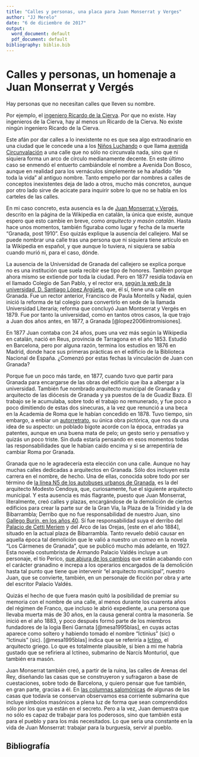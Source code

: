 ```yaml
---
title: "Calles y personas, una placa para Juan Monserrat y Verges"
author: "JJ Merelo"
date: "6 de diciembre de 2017"
output:
  word_document: default
  pdf_document: default
bibliography: biblio.bib
---
```


# Calles y personas, un homenaje a Juan Monserrat y Vergés

Hay personas que no necesitan calles que lleven su nombre.

Por ejemplo,
el
[ingeniero Ricardo de la Cierva](https://www.change.org/p/ayuntamiento-de-granada-llamar-arquitecto-juan-montserrat-verg%C3%A9s-a-la-calle-ingeniero-ricardo-de-la-cierva). Por
que no existe. Hay ingenieros de la Cierva, hay al menos un Ricardo de
la Cierva. No existe ningún ingeniero Ricardo de la Cierva. 

Este afán por dar calles a lo inexistente no es que sea algo
extraodinario en una ciudad que le concede una a
los
[Niños Luchando](http://granadaimedia.com/calle-ninos-luchando-granada/) o
que
llama
[avenida Circunvalación](http://granada.callejero.net/calle-de-la-circunvalacion-zaidin.html) a
una calle que no sólo no circunvala nada, sino que ni siquiera forma
un arco de círculo medianamente decente. En este último caso se
enmendó el entuerto cambiándole el nombre a Avenida Don Bosco, aunque
en realidad para los vernáculos simplemente se ha añadido "de toda la
vida" al antiguo nombre. Tanto empeño por dar nombres a calles de
conceptos inexistentes deja de lado a otros, mucho más
concretos, aunque por otro lado sirve de acicate para inquirir sobre
lo que no se habla en los carteles de las calles.

En mi caso concreto, esta ausencia es la
de
[Juan Monserrat y Vergés](https://ca.wikipedia.org/wiki/Joan_Montserrat_Verg%C3%A9s),
descrito en la página de la Wikipedia en catalán, la única que existe,
aunque espero que esto cambie en breve, como *arquitecto y masón
catalán*. Hasta hace unos momentos, también figuraba como lugar y
fecha de la muerte "Granada, post 1910". Eso quizás explique la
ausencia del callejero. Mal se puede nombrar una calle tras una
persona que ni siquiera tiene artículo en la Wikipedia en español, y
que aunque lo tuviera, ni siquiera se sabía cuando murió ni, para el
caso, dónde. 

La ausencia de la Universidad de Granada del callejero se explica
porque no es una institución que suela recibir ese tipo de
honores. También porque ahora mismo se extiende por toda la
ciudad. Pero en 1877 residía todavía en el llamado Colegio de San
Pablo, y el rector era, [según la web de la universidad,  D. Santiago López Argüeta](http://www.ugr.es/~archivo/sigloxix.htm), que, 
él sí, tiene una calle en Granada. Fue un rector anterior, Francisco
de Paula Montells y Nadal, quien inició la reforma de tal colegio para
convertirlo en sede de la llamada Universidad Literaria; reforma que
concluyó Juan Montserrat y Vergés en 1879. Fue por tanto la
universidad, como en tantos otros casos, la que trajo a Juan dos años
antes, en 1877, a Granada [@lopez2006intromisiones].

En 1877 Juan contaba con 24 años, pues una vez más según la Wikipedia
en catalán, nació en Reus, provincia de Tarragona en el
año 1853. Estudió en Barcelona, pero por alguna razón, termina los
estudios en 1876 en Madrid, donde hace sus primeras prácticas en el
edificio de la Biblioteca Nacional de España. ¿Comenzó por estas
fechas la vinculación de Juan con Granada? 

Porque fue un poco más tarde, en 1877, cuando tuvo que partir para
Granada para encargarse de las obras del
edificio que iba a albergar a la universidad. También fue nombrado
arquitecto municipal de Granada y arquitecto de las diócesis de Granada
y ya puestos de la de Guadiz Baza. El trabajo se le acumulaba, sobre
todo el trabajo no remunerado, y fue poco a poco dimitiendo de estas
dos sinecuras, a la vez que renunció a una beca en la Academia de Roma
que le habían concedido en 1878. Tuvo tiempo, sin embargo, a enbiar un
[autorretrato](http://www.elindependientedegranada.es/ciudadania/catalanes-que-hicieron-granada),
su única obra pictórica, que nos da una idea de su
aspecto: un poblado bigote acorde con la época, entradas ya patentes,
aunque en una buena mata de pelo; un gesto serio y pensativo y quizás un
poco triste. Sin duda estaría pensando en esos momentos todas las
responsabilidades que le habían caído encima y si se arrepentiría de
cambiar Roma por Granada.

Granada que no le agradecería esta elección con una calle. Aunque no
hay muchas calles dedicadas a arquitectos en Granada. Sólo dos
incluyen esta carrera en el nombre, de
hecho. Una de ellas, conocida sobre todo por ser término de [la línea N5
de los autobuses urbanos de Granada](http://www.movilidadgranada.com/bus_linea.php?idioma=es&linea=N5),
es la del arquitecto Modesto Cendoya, que, curiosamente, fue el
siguiente arquitecto municipal. Y esta ausencia es más flagrante,
puesto que Juan Monserrat, literalmente, creó calles y plazas,
encargándose de la demolición de ciertos edificios para crear la parte
sur de la Gran Vía, la Plaza de la Trinidad y la de Bibarrambla; 
 Derribo que no fue
responsabilidad de nuestro Juan,
sino
[Gallego Burín, en los años 40](http://granadablogs.com/terecuerdo/2015/06/16/comienza-el-derribo-de-la-manigua/). Sí
fue responsabilidad suya el derribo
del
[Palacio de Cetti Meriem](http://legadonazari.blogspot.com.es/2016/02/casa-de-los-infantes-o-palacio-de-cetti.html) y
del Arco de las
Orejas,
[este en el año 1884],
situado en la actual plaza de Bibarrambla. Tanto revuelo debió causar
en aquella época tal demolición que le valió a nuestro un *cameo* en la novela "Los
Cármenes de Granada", que se publicó mucho más adelante, en 1927. Esta
novela costumbrista de Armando Palacio Valdés incluye a un personaje,
el tío
Perico,
[que abjura de los cambios](http://www.ra-bellasartesgranada.es/?cat=17) que
están acabando con el 
carácter granadino e increpa a los operarios encargados de la
demolición hasta tal punto que tiene que intervenir "el arquitecto
municipal", nuestro Juan, que se convierte, también, en un personaje
de ficción por obra y arte del escritor Palacio Valdés. 

Quizás el hecho de que fuera masón quitó la posibilidad de premiar su
memoria con el nombre de una calle, al menos durante los cuarenta
años del régimen de Franco, que incluso le abrió expediente, a una
persona que llevaba muerta más de 30 años, en la causa general contra
la masonería. Se inició en el año 1883, y poco después formó parte de
los miembros fundadores de la logia Beni Garnata [@mesa1995blas], en
cuyas actas aparece como soltero y habiendo tomado el nombre
"Ictinius" (sic) o "Ictinuis" (sic). [@mesa1995blas] indica que se
referiría a [Ictino](https://es.wikipedia.org/wiki/Ictino), el
arquitecto griego. Lo que es totalmente plausible, si bien a mi me
habría gustado que se refiriera al Ictíneo, submarino de Narcís
Monturiol, que también era masón. 

Juan Monserrat también creó, a partir de la ruina, las calles de
Arenas del Rey, diseñando las casas que se construyeron y sufragaron a
base de cuestaciones, sobre todo de Barcelona, y quiero pensar que fue
también, en gran parte, gracias a
él. En
[las columnas salomónicas](https://www.google.es/maps/@36.9573222,-3.8931466,3a,75y,250.58h,101.25t/data=!3m6!1e1!3m4!1s5wiFCiVZWevJRmf7rXslwA!2e0!7i13312!8i6656?hl=es) de
algunas de las casas que todavía se conservan observamos esa corriente
submarina que incluye símbolos masónicos a plena luz de forma que sean
comprendidos sólo por los que ya están en el secreto. Pero a la vez,
Juan demuestra que no sólo es capaz de trabajar para los poderosos,
sino que también está para el pueblo y para los más necesitados. Lo
que sería una constante en la vida de Juan Monserrat: trabajar para la
burguesía, servir al pueblo. 

## Bibliografía


